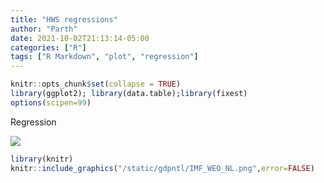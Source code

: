 ```yaml
---
title: "HWS regressions"
author: "Parth"
date: 2021-10-02T21:13:14-05:00
categories: ["R"]
tags: ["R Markdown", "plot", "regression"]
---
```




```r
knitr::opts_chunk$set(collapse = TRUE)
library(ggplot2); library(data.table);library(fixest)
options(scipen=99)
```

Regression

![](/Users/parthkhare/Desktop/CGD/Projects/Globalsat/VRS-Eu/static/gdpntl/HWS1_Aug21.jpg)


```r
library(knitr)
knitr::include_graphics("/static/gdpntl/IMF_WEO_NL.png",error=FALSE)
```



